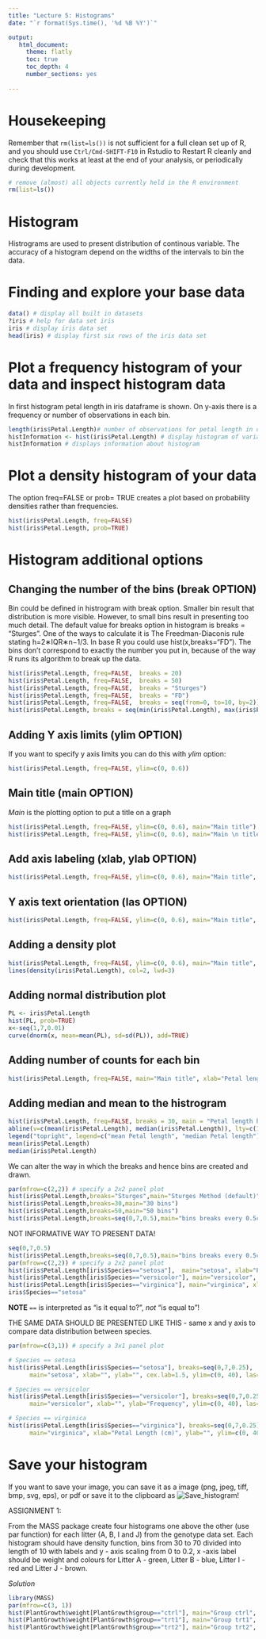 ```yaml
---
title: "Lecture 5: Histograms"
date: "`r format(Sys.time(), '%d %B %Y')`"

output:
   html_document:
     theme: flatly
     toc: true
     toc_depth: 4
     number_sections: yes
     
---
```

# Housekeeping

Remember that `rm(list=ls())` is not sufficient for a full clean set up of R, and you should use `Ctrl/Cmd-SHIFT-F10` in Rstudio to Restart R cleanly and check that this works at least at the end of your analysis, or periodically during development.

```r
# remove (almost) all objects currently held in the R environment
rm(list=ls()) 
```

# Histogram

Histrograms are used to present distribution of continous variable. The accuracy of a histogram depend on the widths of the intervals to bin the data.

# Finding and explore your base data

```r
data() # display all built in datasets
?iris # help for data set iris
iris # display iris data set
head(iris) # display first six rows of the iris data set
```


# Plot a frequency histogram of your data and inspect histogram data

In first histogram petal length in iris dataframe is shown. On y-axis there is a frequency or number of observations in each bin.
```r
length(iris$Petal.Length)# number of observations for petal length in data set iris
histInformation <- hist(iris$Petal.Length) # display histogram of variable Petal.Length from iris data set
histInformation # displays information about histogram
```

# Plot a density histogram of your data

The option freq=FALSE or prob= TRUE creates a plot based on probability densities rather than frequencies. 

```r
hist(iris$Petal.Length, freq=FALSE) 
hist(iris$Petal.Length, prob=TRUE)
```
# Histogram additional options

## Changing the number of the bins (break OPTION)

Bin could be defined in histrogram with break option. Smaller bin result that distribution is more visible. However, to small bins result in presenting too much detail. The default value for breaks option in histogram is breaks = "Sturges". One of the ways to calculate it is The Freedman-Diaconis rule stating h=2∗IQR∗n−1/3. In base R you could use hist(x,breaks="FD"). The bins don’t correspond to exactly the number you put in, because of the way R runs its algorithm to break up the data.
```r
hist(iris$Petal.Length, freq=FALSE,  breaks = 20)
hist(iris$Petal.Length, freq=FALSE,  breaks = 50)
hist(iris$Petal.Length, freq=FALSE,  breaks = "Sturges")
hist(iris$Petal.Length, freq=FALSE,  breaks = "FD")
hist(iris$Petal.Length, freq=FALSE,  breaks = seq(from=0, to=10, by=2))
hist(iris$Petal.Length, breaks = seq(min(iris$Petal.Length), max(iris$Petal.Length), length.out = 11)) # exact 10 bins - remember number of bins is n+1
```




## Adding Y axis limits (ylim OPTION)

If you want to specify y axis limits you can do this with *ylim* option:

```r
hist(iris$Petal.Length, freq=FALSE, ylim=c(0, 0.6))
```

## Main title (main OPTION)

*Main* is the plotting option to put a title on a graph

```r
hist(iris$Petal.Length, freq=FALSE, ylim=c(0, 0.6), main="Main title") # in one line
hist(iris$Petal.Length, freq=FALSE, ylim=c(0, 0.6), main="Main \n title") # in two lines
```

## Add axis labeling (xlab, ylab OPTION)
```r
hist(iris$Petal.Length, freq=FALSE, ylim=c(0, 0.6), main="Main title", xlab="Petal length \n (cm)", ylab="Density")
```

## Y axis text orientation (las OPTION)

```r
hist(iris$Petal.Length, freq=FALSE, ylim=c(0, 0.6), main="Main title", xlab="Petal length \n (cm)", ylab="Density", las=1)
```

## Adding a density plot

```r
hist(iris$Petal.Length, freq=FALSE, ylim=c(0, 0.6), main="Main title", xlab="Petal length \n (cm)", ylab="Density", las=1)
lines(density(iris$Petal.Length), col=2, lwd=3)
```
## Adding normal distribution plot

```r
PL <- iris$Petal.Length
hist(PL, prob=TRUE)
x<-seq(1,7,0.01) 
curve(dnorm(x, mean=mean(PL), sd=sd(PL)), add=TRUE)
```

## Adding number of counts for each bin

```r
hist(iris$Petal.Length, freq=FALSE, main="Main title", xlab="Petal length \n (cm)", ylab="Density", las=1, labels=TRUE, ylim=c(0, 0.6))

```


## Adding median and mean to the histrogram

```r
hist(iris$Petal.Length, freq=FALSE, breaks = 30, main = "Petal length histogram", xlab ="Petal length \n (cm)", ylim=c(0, 0.8), las=1, col="grey")
abline(v=c(mean(iris$Petal.Length), median(iris$Petal.Length)), lty=c(1,3), lwd =2) # lty = 1 (solid line), lty = 2 (dashed line), lty = 3 (dotted line)
legend("topright", legend=c("mean Petal length", "median Petal length"), lty=c(1,3), lwd =2)
mean(iris$Petal.Length)
median(iris$Petal.Length)
```


We can alter the way in which the breaks and hence bins are created and drawn. 


```r
par(mfrow=c(2,2)) # specify a 2x2 panel plot
hist(iris$Petal.Length,breaks="Sturges",main="Sturges Method (default)")
hist(iris$Petal.Length,breaks=30,main="30 bins")
hist(iris$Petal.Length,breaks=50,main="50 bins")
hist(iris$Petal.Length,breaks=seq(0,7,0.5),main="bins breaks every 0.5cm")
```


NOT INFORMATIVE WAY TO PRESENT DATA!

```r
seq(0,7,0.5)
hist(iris$Petal.Length,breaks=seq(0,7,0.5),main="bins breaks every 0.5cm")
par(mfrow=c(2,2)) # specify a 2x2 panel plot
hist(iris$Petal.Length[iris$Species=="setosa"],  main="setosa", xlab="Petal Length (cm)", ylab="Frequency")
hist(iris$Petal.Length[iris$Species=="versicolor"], main="versicolor", xlab="Petal Length (cm)", ylab="Frequency")
hist(iris$Petal.Length[iris$Species=="virginica"], main="virginica", xlab="Petal Length (cm)", ylab="Frequency")
iris$Species=="setosa"
```

**NOTE** `==` is interpreted as "is it equal to?", *not* "is equal to"!


THE SAME DATA SHOULD BE PRESENTED LIKE THIS - same x and y axis to compare data distribution between species.

```r
par(mfrow=c(3,1)) # specify a 3x1 panel plot

# Species == setosa
hist(iris$Petal.Length[iris$Species=="setosa"], breaks=seq(0,7,0.25),
      main="setosa", xlab="", ylab="", cex.lab=1.5, ylim=c(0, 40), las=1, col="lightgrey")

# Species == versicolor
hist(iris$Petal.Length[iris$Species=="versicolor"], breaks=seq(0,7,0.25),
      main="versicolor", xlab="", ylab="Frequency", ylim=c(0, 40), las=1, cex.lab=1.5, col="lightgrey")

# Species == virginica
hist(iris$Petal.Length[iris$Species=="virginica"], breaks=seq(0,7,0.25),
      main="virginica", xlab="Petal Length (cm)", ylab="", ylim=c(0, 40), las=1, cex.lab=1.5, col="lightgrey")


```


# Save your histogram

If you want to save your image, you can save it as a image (png, jpeg, tiff, bmp, svg, eps), or pdf or save it to the clipboard as 
![Save_histogram!](save_histogram.jpg)





ASSIGNMENT 1:

From the MASS package create four histograms one above the other (use par function) for each litter (A, B, I and J) from the genotype data set.
Each histogram should have density function, bins from 30 to 70 divided into length of 10 with labels and y - axis scaling from 0 to 0.2, x -axis label should be weight and colours for Litter A - green, Litter B - blue, Litter I - red and Litter J - brown.

*Solution*
```r
library(MASS)
par(mfrow=c(3, 1))
hist(PlantGrowth$weight[PlantGrowth$group=="ctrl"], main="Group ctrl", freq=FALSE, breaks=seq(3,7,1),  labels=TRUE, ylim=c(0, 1), xlab="Weight",col="gray")
hist(PlantGrowth$weight[PlantGrowth$group=="trt1"], main="Group trt1", freq=FALSE, breaks=seq(3,7,1),  labels=TRUE, ylim=c(0, 1), xlab="Weight",col="gray")
hist(PlantGrowth$weight[PlantGrowth$group=="trt2"], main="Group trt2", freq=FALSE, breaks=seq(3,7,1),  labels=TRUE, ylim=c(0, 1), xlab="Weight",col="gray")
```





